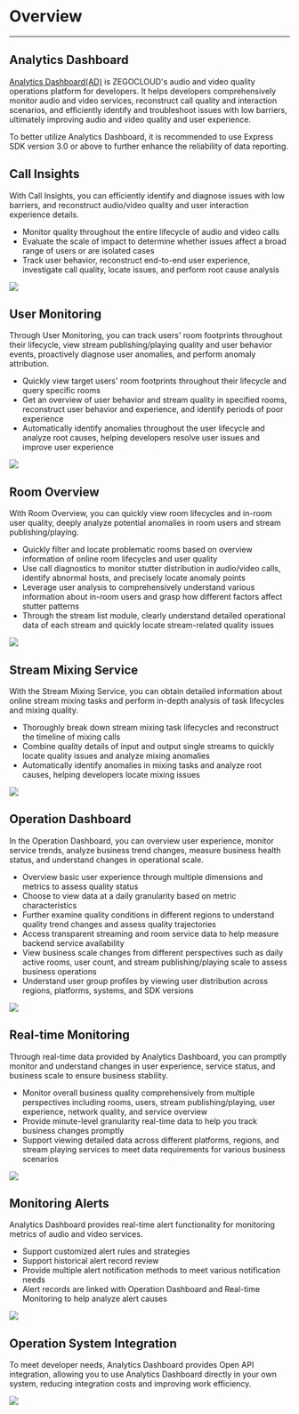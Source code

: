 # Overview

- - -

## Analytics Dashboard

[Analytics Dashboard(AD)](https://console.zegocloud.com/) is ZEGOCLOUD's audio and video quality operations platform for developers. It helps developers comprehensively monitor audio and video services, reconstruct call quality and interaction scenarios, and efficiently identify and troubleshoot issues with low barriers, ultimately improving audio and video quality and user experience.

<Note title="Note">

To better utilize Analytics Dashboard, it is recommended to use Express SDK version 3.0 or above to further enhance the reliability of data reporting.
</Note>

## Call Insights
With Call Insights, you can efficiently identify and diagnose issues with low barriers, and reconstruct audio/video quality and user interaction experience details.
- Monitor quality throughout the entire lifecycle of audio and video calls
- Evaluate the scale of impact to determine whether issues affect a broad range of users or are isolated cases
- Track user behavior, reconstruct end-to-end user experience, investigate call quality, locate issues, and perform root cause analysis 

<Frame width="80%" height="auto" caption="">
  <img src="https://doc-media.zego.im/sdk-doc/Pics/Prism/Chat_Quality_Monitoring_EN.jpg" />
</Frame>

## User Monitoring
Through User Monitoring, you can track users' room footprints throughout their lifecycle, view stream publishing/playing quality and user behavior events, proactively diagnose user anomalies, and perform anomaly attribution.
- Quickly view target users' room footprints throughout their lifecycle and query specific rooms
- Get an overview of user behavior and stream quality in specified rooms, reconstruct user behavior and experience, and identify periods of poor experience
- Automatically identify anomalies throughout the user lifecycle and analyze root causes, helping developers resolve user issues and improve user experience    

<Frame width="80%" height="auto" caption="">
  <img src="https://doc-media.zego.im/sdk-doc/Pics/Prism/User_Monitoring_EN.jpg" />
</Frame>

## Room Overview

With Room Overview, you can quickly view room lifecycles and in-room user quality, deeply analyze potential anomalies in room users and stream publishing/playing.
- Quickly filter and locate problematic rooms based on overview information of online room lifecycles and user quality
- Use call diagnostics to monitor stutter distribution in audio/video calls, identify abnormal hosts, and precisely locate anomaly points
- Leverage user analysis to comprehensively understand various information about in-room users and grasp how different factors affect stutter patterns
- Through the stream list module, clearly understand detailed operational data of each stream and quickly locate stream-related quality issues

<Frame width="auto" height="auto" >
  <img src="https://media-resource.spreading.io/docuo/workspace564/27e54a759d23575969552654cb45bf89/b2a47f4b49.jpg"/>
</Frame>

## Stream Mixing Service

With the Stream Mixing Service, you can obtain detailed information about online stream mixing tasks and perform in-depth analysis of task lifecycles and mixing quality.
- Thoroughly break down stream mixing task lifecycles and reconstruct the timeline of mixing calls
- Combine quality details of input and output single streams to quickly locate quality issues and analyze mixing anomalies
- Automatically identify anomalies in mixing tasks and analyze root causes, helping developers locate mixing issues

<Frame width="80%" height="auto">
  <img src="https://media-resource.spreading.io/docuo/workspace564/27e54a759d23575969552654cb45bf89/093fe1abb4.jpg" />
</Frame>

## Operation Dashboard

In the Operation Dashboard, you can overview user experience, monitor service trends, analyze business trend changes, measure business health status, and understand changes in operational scale.

- Overview basic user experience through multiple dimensions and metrics to assess quality status
- Choose to view data at a daily granularity based on metric characteristics
- Further examine quality conditions in different regions to understand quality trend changes and assess quality trajectories
- Access transparent streaming and room service data to help measure backend service availability
- View business scale changes from different perspectives such as daily active rooms, user count, and stream publishing/playing scale to assess business operations
- Understand user group profiles by viewing user distribution across regions, platforms, systems, and SDK versions


<Frame width="auto" height="auto" >
  <img src="https://media-resource.spreading.io/docuo/workspace564/27e54a759d23575969552654cb45bf89/8364a4503d.jpg"/>
</Frame>


## Real-time Monitoring
Through real-time data provided by Analytics Dashboard, you can promptly monitor and understand changes in user experience, service status, and business scale to ensure business stability.
- Monitor overall business quality comprehensively from multiple perspectives including rooms, users, stream publishing/playing, user experience, network quality, and service overview
- Provide minute-level granularity real-time data to help you track business changes promptly
- Support viewing detailed data across different platforms, regions, and stream playing services to meet data requirements for various business scenarios   

<Frame width="80%" height="auto" caption="">
  <img src="https://doc-media.zego.im/sdk-doc/Pics/Prism/Real_Time_Monitoring_EN.jpg" />
</Frame>

## Monitoring Alerts
Analytics Dashboard provides real-time alert functionality for monitoring metrics of audio and video services.
- Support customized alert rules and strategies
- Support historical alert record review
- Provide multiple alert notification methods to meet various notification needs
- Alert records are linked with Operation Dashboard and Real-time Monitoring to help analyze alert causes



<Frame width="80%" height="auto" caption="">
  <img src="https://doc-media.zego.im/sdk-doc/Pics/Prism/Alerting_EN.jpg" />
</Frame>

## Operation System Integration

To meet developer needs, Analytics Dashboard provides Open API integration, allowing you to use Analytics Dashboard directly in your own system, reducing integration costs and improving work efficiency.

<Frame width="80%" height="auto" caption="">
  <img src="https://doc-media.zego.im/sdk-doc/Pics/Prism/Operation_System_Integration_EN.jpg" />
</Frame>